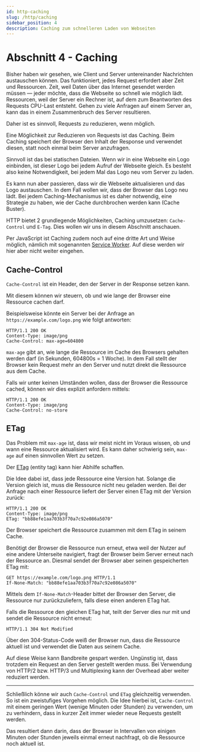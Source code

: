 ```yaml
---
id: http-caching
slug: /http/caching
sidebar_position: 4
description: Caching zum schnelleren Laden von Webseiten 
---
```


# Abschnitt 4 - Caching

Bisher haben wir gesehen, wie Client und Server untereinander Nachrichten
austauschen können. Das funktioniert, jedes Request erfordert aber Zeit und
Ressourcen. Zeit, weil Daten über das Internet gesendet werden müssen &mdash; 
jeder möchte, dass die Webseite so schnell wie möglich lädt. Ressourcen, weil
der Server ein Rechner ist, auf dem zum Beantworten des Requests CPU-Last
entsteht. Gehen zu viele Anfragen auf einem Server an, kann das in einem
Zusammenbruch des Server resultieren.

Daher ist es sinnvoll, Requests zu reduzieren, wenn möglich.

Eine Möglichkeit zur Reduzieren von Requests ist das Caching. Beim Caching
speichert der Browser den Inhalt der Response und verwendet diesen, statt noch
einmal beim Server anzufragen.

Sinnvoll ist das bei statischen Dateien. Wenn wir in eine Webseite ein Logo
einbinden, ist dieser Logo bei jedem Aufruf der Webseite gleich. Es besteht
also keine Notwendigkeit, bei jedem Mal das Logo neu vom Server zu laden.

Es kann nun aber passieren, dass wir die Webseite aktualisieren und das Logo
austauschen. In dem Fall wollen wir, dass der Browser das Logo neu lädt.
Bei jedem Caching-Mechanismus ist es daher notwendig, eine Strategie zu haben,
wie der Cache durchbrochen werden kann (Cache Buster).

HTTP bietet 2 grundlegende Möglichkeiten, Caching umzusetzen: `Cache-Control`
und `E-Tag`. Dies wollen wir uns in diesem Abschnitt anschauen.

Per JavaScript ist Caching zudem noch auf eine dritte Art und Weise möglich, 
nämlich mit sogenannten [Service Worker](https://developer.mozilla.org/en-US/docs/Web/API/Service_Worker_API).
Auf diese werden wir hier aber nicht weiter eingehen.

## Cache-Control

`Cache-Control` ist ein Header, den der Server in der Response setzen kann.

Mit diesem können wir steuern, ob und wie lange der Browser eine Ressource cachen
darf.

Beispielsweise könnte ein Server bei der Anfrage an `https://example.com/logo.png`
wie folgt antworten:

```
HTTP/1.1 200 OK
Content-Type: image/png
Cache-Control: max-age=604800
```

`max-age` gibt an, wie lange die Ressource im Cache des Browsers gehalten
werden darf (in Sekunden, 604800s = 1 Woche). In dem Fall stellt der Browser
kein Request mehr an den Server und nutzt direkt die Ressource aus dem Cache.

Falls wir unter keinen Umständen wollen, dass der Browser die Ressource cached,
können wir dies explizit anfordern mittels:

```
HTTP/1.1 200 OK
Content-Type: image/png
Cache-Control: no-store
```

## ETag

Das Problem mit `max-age` ist, dass wir meist nicht im Voraus wissen, ob und
wann eine Ressource aktualisiert wird. Es kann daher schwierig sein, `max-age`
auf einen sinnvollen Wert zu setzen.

Der [ETag](https://developer.mozilla.org/en-US/docs/Web/HTTP/Reference/Headers/ETag)
(entity tag) kann hier Abhilfe schaffen.

Die Idee dabei ist, dass jede Ressource eine Version hat. Solange die Version
gleich ist, muss die Ressource nicht neu geladen werden. Bei der Anfrage nach
einer Ressource liefert der Server einen ETag mit der Version zurück:

```
HTTP/1.1 200 OK
Content-Type: image/png
ETag: "bb88efe1aa703b3f70a7c92e086a5070"
```

Der Browser speichert die Ressource zusammen mit dem ETag in seinem Cache.

Benötigt der Browser die Ressource nun erneut, etwa weil der Nutzer auf eine
andere Unterseite navigiert, fragt der Browser beim Server erneut nach der
Ressource an. Diesmal sendet der Browser aber seinen gespeicherten ETag
mit:

```
GET https://example.com/logo.png HTTP/1.1
If-None-Match: "bb88efe1aa703b3f70a7c92e086a5070"
```

Mittels dem `If-None-Match`-Header bittet der Browser den Server, die Ressource
nur zurückzuliefern, falls diese einen anderen ETag hat.

Falls die Ressource den gleichen ETag hat, teilt der Server dies nur mit und
sendet die Ressource nicht erneut:

```
HTTP/1.1 304 Not Modified
```

Über den 304-Status-Code weiß der Browser nun, dass die Ressource aktuell ist
und verwendet die Daten aus seinem Cache.

Auf diese Weise kann Bandbreite gespart werden. Ungünstig ist, dass trotzdem
ein Request an den Server gestellt werden muss. Bei Verwendung von HTTP/2 bzw.
HTTP/3 und Multiplexing kann der Overhead aber weiter reduziert werden.

---

Schließlich könne wir auch `Cache-Control` und `ETag` gleichzeitig verwenden.
So ist ein zweistufiges Vorgehen möglich. Die Idee hierbei ist,
`Cache-Control` mit einem geringen Wert (wenige Minuten oder Stunden) zu verwenden,
um zu verhindern, dass in kurzer Zeit immer wieder neue Requests gestellt werden.

Das resultiert dann darin, dass der Browser in Intervallen von einigen Minuten oder
Stunden jeweils einmal erneut nachfragt, ob die Ressource noch aktuell ist.